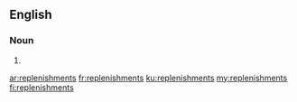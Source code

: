 ==English==

===Noun===
{{head|en|noun plural form}}

# {{plural of|replenishment|lang=en}}

[[ar:replenishments]]
[[fr:replenishments]]
[[ku:replenishments]]
[[my:replenishments]]
[[fi:replenishments]]